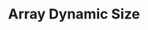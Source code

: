 ---
id: "ds_tf_easy_017"
questionType: "TRUE_FALSE"
title: "Array Dynamic Size"
statement: "Arrays can dynamically change size during execution."
difficulty: "EASY"
category: "Data Structures"
correctAnswer: false
explanation: "Arrays are static in size unless using dynamic structures like lists."
---